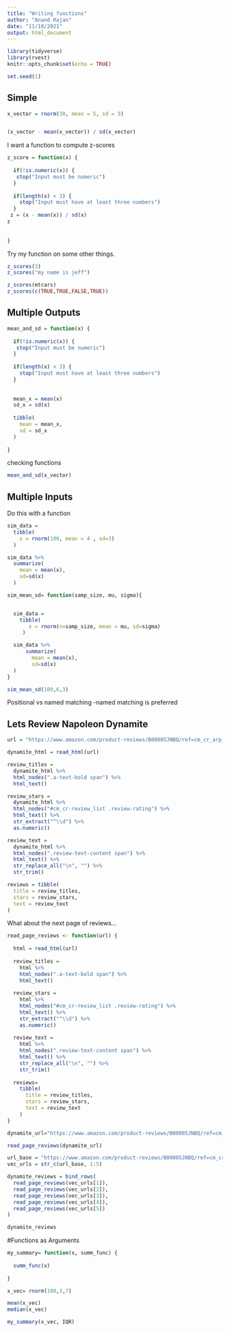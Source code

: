 ```yaml
---
title: "Writing functions"
author: "Anand Rajan"
date: "11/18/2021"
output: html_document
---
```


```r
library(tidyverse)
library(rvest)
knitr::opts_chunk$set(echo = TRUE)

set.seed(1)
```

## Simple

```r
x_vector = rnorm(30, mean = 5, sd = 3)


(x_vector - mean(x_vector)) / sd(x_vector) 
```

I want a function to compute z-scores

```r
z_score = function(x) {
  
  if(!is.numeric(x)) {
   stop("Input must be numeric") 
  }
  
  if(length(x) < 3) {
    stop("Input must have at least three numbers")
  }
 z = (x - mean(x)) / sd(x)
z
  
  
}


```

Try my function on some other things.

```r
z_scores(3)
z_scores("my name is jeff")

z_scores(mtcars)
z_scores(c(TRUE,TRUE,FALSE,TRUE))
```

## Multiple Outputs

```r
mean_and_sd = function(x) {
  
  if(!is.numeric(x)) {
   stop("Input must be numeric") 
  }
  
  if(length(x) < 3) {
    stop("Input must have at least three numbers")
  }
 
  
  mean_x = mean(x)
  sd_x = sd(x)
  
  tibble(
    mean = mean_x,
    sd = sd_x
  )
  
}
```

checking functions

```r

mean_and_sd(x_vector)
```

## Multiple Inputs

Do this with a function
```r
sim_data = 
  tibble(
    x = rnorm(100, mean = 4 , sd=3)
  )

sim_data %>% 
  summarize(
    mean = mean(x),
    sd=sd(x)
  )
```



```r

sim_mean_sd= function(samp_size, mu, sigma){


  sim_data = 
    tibble(
       x = rnorm(n=samp_size, mean = mu, sd=sigma)
     )

  sim_data %>% 
      summarize(
        mean = mean(x),
        sd=sd(x)
  )
}

sim_mean_sd(100,6,3)
```


Positional vs named matching
-named matching is preferred

## Lets Review Napoleon Dynamite 

```r
url = "https://www.amazon.com/product-reviews/B00005JNBQ/ref=cm_cr_arp_d_viewopt_rvwer?ie=UTF8&reviewerType=avp_only_reviews&sortBy=recent&pageNumber=1"

dynamite_html = read_html(url)

review_titles = 
  dynamite_html %>%
  html_nodes(".a-text-bold span") %>%
  html_text()

review_stars = 
  dynamite_html %>%
  html_nodes("#cm_cr-review_list .review-rating") %>%
  html_text() %>%
  str_extract("^\\d") %>%
  as.numeric()

review_text = 
  dynamite_html %>%
  html_nodes(".review-text-content span") %>%
  html_text() %>% 
  str_replace_all("\n", "") %>% 
  str_trim()

reviews = tibble(
  title = review_titles,
  stars = review_stars,
  text = review_text
)
```

What about the next page of reviews...


```r
read_page_reviews <- function(url) {
  
  html = read_html(url)
  
  review_titles = 
    html %>%
    html_nodes(".a-text-bold span") %>%
    html_text()
  
  review_stars = 
    html %>%
    html_nodes("#cm_cr-review_list .review-rating") %>%
    html_text() %>%
    str_extract("^\\d") %>%
    as.numeric()
  
  review_text = 
    html %>%
    html_nodes(".review-text-content span") %>%
    html_text() %>% 
    str_replace_all("\n", "") %>% 
    str_trim()
  
  reviews=
    tibble(
      title = review_titles,
      stars = review_stars,
      text = review_text
    )
}
```

```r
dynamite_url="https://www.amazon.com/product-reviews/B00005JNBQ/ref=cm_cr_arp_d_viewopt_rvwer?ie=UTF8&reviewerType=avp_only_reviews&sortBy=recent&pageNumber=1"

read_page_reviews(dynamite_url)
```


```r
url_base = "https://www.amazon.com/product-reviews/B00005JNBQ/ref=cm_cr_arp_d_viewopt_rvwer?ie=UTF8&reviewerType=avp_only_reviews&sortBy=recent&pageNumber="
vec_urls = str_c(url_base, 1:5)

dynamite_reviews = bind_rows(
  read_page_reviews(vec_urls[1]),
  read_page_reviews(vec_urls[2]),
  read_page_reviews(vec_urls[3]),
  read_page_reviews(vec_urls[4]),
  read_page_reviews(vec_urls[5])
)

dynamite_reviews
```


#Functions as Arguments

```r

my_summary= function(x, summ_func) {
  
  summ_func(x)
  
}

x_vec= rnorm(100,3,7)

mean(x_vec)
median(x_vec)

my_summary(x_vec, IQR)
```

